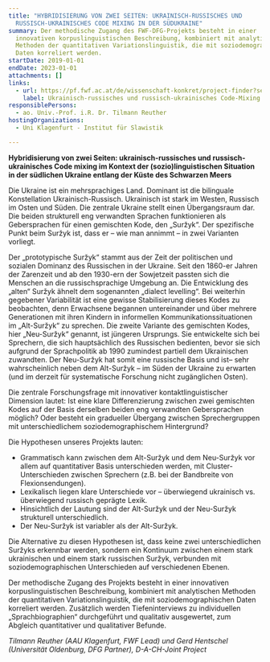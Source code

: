 ```yaml
---
title: "HYBRIDISIERUNG VON ZWEI SEITEN: UKRAINISCH-RUSSISCHES UND
  RUSSISCH-UKRAINISCHES CODE MIXING IN DER SÜDUKRAINE"
summary: Der methodische Zugang des FWF-DFG-Projekts besteht in einer
  innovativen korpuslinguistischen Beschreibung, kombiniert mit analytischen
  Methoden der quantitativen Variationslinguistik, die mit soziodemographischen
  Daten korreliert werden.
startDate: 2019-01-01
endDate: 2023-01-01
attachments: []
links:
  - url: https://pf.fwf.ac.at/de/wissenschaft-konkret/project-finder?search%5Bwhat%5D=&search%5Bpromotion_category_id%5D%5B%5D=&search%5Bpromotion_category_id%5D%5B%5D=13414&multiselect=13414&search%5Bcall%5D=&search%5Bproject_number%5D=I+4189-G30&search%5Bdecision_board_ids%5D=&search%5Bproject_title%5D=&search%5Blead_firstname%5D=Tilmann&search%5Blead_lastname%5D=Reuther&search%5Bresearch_place_kind%5D%5B%5D=&search%5Bresearch_place_kind%5D%5B%5D=Alpen-Adria-Universit%C3%A4t+Klagenfurt&multiselect=Alpen-Adria-Universit%C3%A4t+Klagenfurt&search%5Binstitute_name%5D=&search%5Bstart_date%5D=&search%5Bend_date%5D=&search%5Bgrant_years%5D%5B%5D=&search%5Bstatus_id%5D=&search%5Bscience_discipline_id%5D=&search%5Bper_page%5D=10#search-results
    label: Ukrainisch-russisches und russisch-ukrainisches Code-Mixing (FWF)
responsiblePersons:
  - ao. Univ.-Prof. i.R. Dr. Tilmann Reuther
hostingOrganizations:
  - Uni Klagenfurt - Institut für Slawistik

---
```

**Hybridisierung von zwei Seiten: ukrainisch-russisches und russisch-ukrainisches Code mixing im Kontext der (sozio)linguistischen Situation in der südlichen Ukraine entlang der Küste des Schwarzen Meers**

Die Ukraine ist ein mehrsprachiges Land. Dominant ist die bilinguale Konstellation Ukrainisch-Russisch. Ukrainisch ist stark im Westen, Russisch im Osten und Süden. Die zentrale Ukraine stellt einen Übergangsraum dar. Die beiden strukturell eng verwandten Sprachen funktionieren als Gebersprachen für einen gemischten Kode, den „Suržyk“. Der spezifische Punkt beim Suržyk ist, dass er – wie man annimmt – in zwei Varianten vorliegt.

Der „prototypische Suržyk“ stammt aus der Zeit der politischen und sozialen Dominanz des Russischen in der Ukraine. Seit den 1860-er Jahren der Zarenzeit und ab den 1930-ern der Sowjetzeit passten sich die Menschen an die russischsprachige Umgebung an. Die Entwicklung des „alten“ Suržyk ähnelt dem sogenannten „dialect levelling“. Bei weiterhin gegebener Variabilität ist eine gewisse Stabilisierung dieses Kodes zu beobachten, denn Erwachsene begannen untereinander und über mehrere Generationen mit ihren Kindern in informellen Kommunikationssituationen im „Alt-Suržyk“ zu sprechen. Die zweite Variante des gemischten Kodes, hier „Neu-Suržyk“ genannt, ist jüngeren Ursprungs. Sie entwickelte sich bei Sprechern, die sich hauptsächlich des Russischen bedienten, bevor sie sich aufgrund der Sprachpolitik ab 1990 zumindest partiell dem Ukrainischen zuwandten. Der Neu-Suržyk hat somit eine russische Basis und ist– sehr wahrscheinlich neben dem Alt-Suržyk – im Süden der Ukraine zu erwarten (und im derzeit für systematische Forschung nicht zugänglichen Osten).

Die zentrale Forschungsfrage mit innovativer kontaktlinguistischer Dimension lautet: Ist eine klare Differenzierung zwischen zwei gemischten Kodes auf der Basis derselben beiden eng verwandten Gebersprachen möglich? Oder besteht ein gradueller Übergang zwischen Sprechergruppen mit unterschiedlichem soziodemographischem Hintergrund?

Die Hypothesen unseres Projekts lauten:

*   Grammatisch kann zwischen dem Alt-Suržyk und dem Neu-Suržyk vor allem auf quantitativer Basis unterschieden werden, mit Cluster-Unterschieden zwischen Sprechern (z.B. bei der Bandbreite von Flexionsendungen).
*   Lexikalisch liegen klare Unterschiede vor – überwiegend ukrainisch vs. überwiegend russisch geprägte Lexik.
*   Hinsichtlich der Lautung sind der Alt-Suržyk und der Neu-Suržyk strukturell unterschiedlich.
*   Der Neu-Suržyk ist variabler als der Alt-Suržyk.

Die Alternative zu diesen Hypothesen ist, dass keine zwei unterschiedlichen Suržyks erkennbar werden, sondern ein Kontinuum zwischen einem stark ukrainischen und einem stark russischen Suržyk, verbunden mit soziodemographischen Unterschieden auf verschiedenen Ebenen.

Der methodische Zugang des Projekts besteht in einer innovativen korpuslinguistischen Beschreibung, kombiniert mit analytischen Methoden der quantitativen Variationslinguistik, die mit soziodemographischen Daten korreliert werden. Zusätzlich werden Tiefeninterviews zu individuellen „Sprachbiographien“ durchgeführt und qualitativ ausgewertet, zum Abgleich quantitativer und qualitativer Befunde.

_Tilmann Reuther (AAU Klagenfurt, FWF Lead) und Gerd Hentschel (Universität Oldenburg, DFG Partner), D-A-CH-Joint Project_
